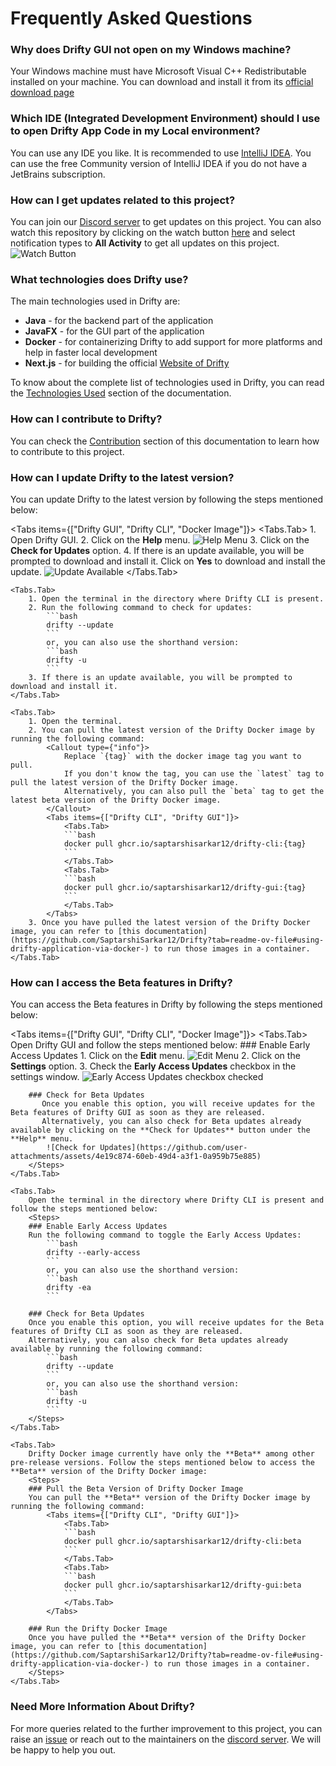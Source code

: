
# Frequently Asked Questions

<Steps>

### Why does Drifty GUI not open on my Windows machine?

Your Windows machine must have Microsoft Visual C++ Redistributable installed on your machine. You can download and install it from its [official download page](https://learn.microsoft.com/en-us/cpp/windows/latest-supported-vc-redist?view=msvc-170)

### Which IDE (Integrated Development Environment) should I use to open Drifty App Code in my Local environment?

You can use any IDE you like. It is recommended to use [IntelliJ IDEA](https://www.jetbrains.com/idea/). You can use the free Community version of IntelliJ IDEA if you do not have a JetBrains subscription.

### How can I get updates related to this project?

You can join our [Discord server](https://discord.com/invite/DeT4jXPfkG) to get updates on this project. You can also watch this repository by clicking on the watch button [here](https://github.com/SaptarshiSarkar12/Drifty) and select notification types to **All Activity** to get all updates on this project.
![Watch Button](https://github.com/user-attachments/assets/c488ec95-99a0-4f43-8038-cd8f3b617ddf)

### What technologies does Drifty use?

The main technologies used in Drifty are:

- **Java** - for the backend part of the application
- **JavaFX** - for the GUI part of the application
- **Docker** - for containerizing Drifty to add support for more platforms and help in faster local development
- **Next.js** - for building the official [Website of Drifty](https://saptarshisarkar12.github.io/Drifty/)

To know about the complete list of technologies used in Drifty, you can read the [Technologies Used](development/Architecture.mdx#technologies-used) section of the documentation.

### How can I contribute to Drifty?

You can check the [Contribution](contribution.mdx) section of this documentation to learn how to contribute to this project.

### How can I update Drifty to the latest version?

You can update Drifty to the latest version by following the steps mentioned below:

<Tabs items={["Drifty GUI", "Drifty CLI", "Docker Image"]}>
    <Tabs.Tab>
        1. Open Drifty GUI.
        2. Click on the **Help** menu.
            ![Help Menu](https://github.com/user-attachments/assets/de66eb43-c517-4f89-88c7-ecdc6231d8e0)
        3. Click on the **Check for Updates** option.
        4. If there is an update available, you will be prompted to download and install it.
            Click on **Yes** to download and install the update.
            ![Update Available](https://github.com/user-attachments/assets/e262b9cf-bae2-4574-9e2f-ad0c2abb6062)
    </Tabs.Tab>

    <Tabs.Tab>
        1. Open the terminal in the directory where Drifty CLI is present.
        2. Run the following command to check for updates:
            ```bash
            drifty --update
            ```
            or, you can also use the shorthand version:
            ```bash
            drifty -u
            ```
        3. If there is an update available, you will be prompted to download and install it.
    </Tabs.Tab>

    <Tabs.Tab>
        1. Open the terminal.
        2. You can pull the latest version of the Drifty Docker image by running the following command:
            <Callout type={"info"}>
                Replace `{tag}` with the docker image tag you want to pull.
                If you don't know the tag, you can use the `latest` tag to pull the latest version of the Drifty Docker image.
                Alternatively, you can also pull the `beta` tag to get the latest beta version of the Drifty Docker image.
            </Callout>
            <Tabs items={["Drifty CLI", "Drifty GUI"]}>
                <Tabs.Tab>
                ```bash
                docker pull ghcr.io/saptarshisarkar12/drifty-cli:{tag}
                ```
                </Tabs.Tab>
                <Tabs.Tab>
                ```bash
                docker pull ghcr.io/saptarshisarkar12/drifty-gui:{tag}
                ```
                </Tabs.Tab>
            </Tabs>
        3. Once you have pulled the latest version of the Drifty Docker image, you can refer to [this documentation](https://github.com/SaptarshiSarkar12/Drifty?tab=readme-ov-file#using-drifty-application-via-docker-) to run those images in a container.
    </Tabs.Tab>

</Tabs>

### How can I access the Beta features in Drifty?

You can access the Beta features in Drifty by following the steps mentioned below:

<Tabs items={["Drifty GUI", "Drifty CLI", "Docker Image"]}>
    <Tabs.Tab>
        Open Drifty GUI and follow the steps mentioned below:
        <Steps>
        ### Enable Early Access Updates
        1. Click on the **Edit** menu.
            ![Edit Menu](https://github.com/user-attachments/assets/1c990f41-7c96-4b0b-bf7b-b577e171b487)
        2. Click on the **Settings** option.
        3. Check the **Early Access Updates** checkbox in the settings window.
            ![Early Access Updates checkbox checked](https://github.com/user-attachments/assets/e96966f7-1e9a-4598-86a8-572ef899f8d5)

        ### Check for Beta Updates
           Once you enable this option, you will receive updates for the Beta features of Drifty GUI as soon as they are released.
           Alternatively, you can also check for Beta updates already available by clicking on the **Check for Updates** button under the **Help** menu.
            ![Check for Updates](https://github.com/user-attachments/assets/4e19c874-60eb-49d4-a3f1-0a959b75e885)
        </Steps>
    </Tabs.Tab>

    <Tabs.Tab>
        Open the terminal in the directory where Drifty CLI is present and follow the steps mentioned below:
        <Steps>
        ### Enable Early Access Updates
        Run the following command to toggle the Early Access Updates:
            ```bash
            drifty --early-access
            ```
            or, you can also use the shorthand version:
            ```bash
            drifty -ea
            ```

        ### Check for Beta Updates
        Once you enable this option, you will receive updates for the Beta features of Drifty CLI as soon as they are released.
        Alternatively, you can also check for Beta updates already available by running the following command:
            ```bash
            drifty --update
            ```
            or, you can also use the shorthand version:
            ```bash
            drifty -u
            ```
        </Steps>
    </Tabs.Tab>

    <Tabs.Tab>
        Drifty Docker image currently have only the **Beta** among other pre-release versions. Follow the steps mentioned below to access the **Beta** version of the Drifty Docker image:
        <Steps>
        ### Pull the Beta Version of Drifty Docker Image
        You can pull the **Beta** version of the Drifty Docker image by running the following command:
            <Tabs items={["Drifty CLI", "Drifty GUI"]}>
                <Tabs.Tab>
                ```bash
                docker pull ghcr.io/saptarshisarkar12/drifty-cli:beta
                ```
                </Tabs.Tab>
                <Tabs.Tab>
                ```bash
                docker pull ghcr.io/saptarshisarkar12/drifty-gui:beta
                ```
                </Tabs.Tab>
            </Tabs>

        ### Run the Drifty Docker Image
        Once you have pulled the **Beta** version of the Drifty Docker image, you can refer to [this documentation](https://github.com/SaptarshiSarkar12/Drifty?tab=readme-ov-file#using-drifty-application-via-docker-) to run those images in a container.
        </Steps>
    </Tabs.Tab>

</Tabs>

### Need More Information About Drifty?

For more queries related to the further improvement to this project, you can raise an [issue](https://github.com/SaptarshiSarkar12/Drifty/issues/new/choose) or reach out to the maintainers on the [discord server](https://discord.com/invite/DeT4jXPfkG). We will be happy to help you out.

</Steps>
